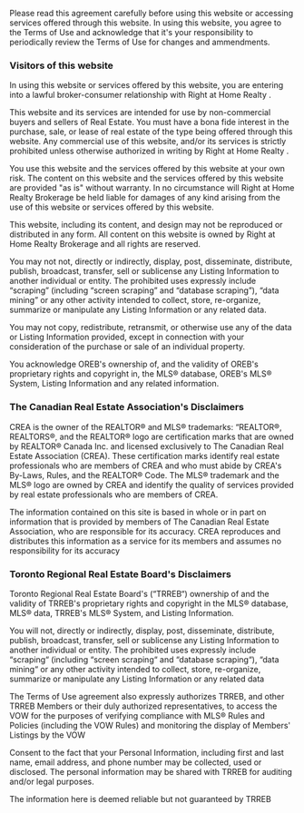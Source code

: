 
Please read this agreement carefully before using this website or
accessing services offered through this website. In using this website,
you agree to the Terms of Use and acknowledge that it&apos;s your
responsibility to periodically review the Terms of Use for changes and
ammendments.

### Visitors of this website

In using this website or services offered by this website, you are
entering into a lawful broker-consumer relationship with Right at Home
Realty .

This website and its services are intended for use by non-commercial
buyers and sellers of Real Estate. You must have a bona fide interest in
the purchase, sale, or lease of real estate of the type being offered
through this website. Any commercial use of this website, and/or its
services is strictly prohibited unless otherwise authorized in writing
by Right at Home Realty .

You use this website and the services offered by this website at your
own risk. The content on this website and the services offered by this
website are provided &quot;as is&quot; without warranty. In no
circumstance will Right at Home Realty Brokerage be held liable for
damages of any kind arising from the use of this website or services
offered by this website.

This website, including its content, and design may not be reproduced or
distributed in any form. All content on this website is owned by Right
at Home Realty Brokerage and all rights are reserved.

You may not not, directly or indirectly, display, post, disseminate,
distribute, publish, broadcast, transfer, sell or sublicense any Listing
Information to another individual or entity. The prohibited uses
expressly include “scraping” (including “screen scraping” and “database
scraping”), “data mining” or any other activity intended to collect,
store, re-organize, summarize or manipulate any Listing Information or
any related data.

You may not copy, redistribute, retransmit, or otherwise use any of the
data or Listing Information provided, except in connection with your
consideration of the purchase or sale of an individual property.

You acknowledge OREB&apos;s ownership of, and the validity of
OREB&apos;s proprietary rights and copyright in, the MLS® database,
OREB&apos;s MLS® System, Listing Information and any related
information.

### The Canadian Real Estate Association&apos;s Disclaimers

CREA is the owner of the REALTOR® and MLS® trademarks: “REALTOR®,
REALTORS®, and the REALTOR® logo are certification marks that are
owned by REALTOR® Canada Inc. and licensed exclusively to The Canadian
Real Estate Association (CREA). These certification marks identify real
estate professionals who are members of CREA and who must abide by
CREA&apos;s By-Laws, Rules, and the REALTOR® Code. The MLS® trademark
and the MLS® logo are owned by CREA and identify the quality of
services provided by real estate professionals who are members of CREA.

The information contained on this site is based in whole or in part on
information that is provided by members of The Canadian Real Estate
Association, who are responsible for its accuracy. CREA reproduces and
distributes this information as a service for its members and assumes no
responsibility for its accuracy

### Toronto Regional Real Estate Board&apos;s Disclaimers

Toronto Regional Real Estate Board&apos;s (“TRREB“) ownership of and the
validity of TRREB&apos;s proprietary rights and copyright in the MLS®
database, MLS® data, TRREB&apos;s MLS® System, and Listing
Information.

You will not, directly or indirectly, display, post, disseminate,
distribute, publish, broadcast, transfer, sell or sublicense any Listing
Information to another individual or entity. The prohibited uses
expressly include “scraping“ (including “screen scraping“ and “database
scraping“), “data mining“ or any other activity intended to collect,
store, re-organize, summarize or manipulate any Listing Information or
any related data

The Terms of Use agreement also expressly authorizes TRREB, and other
TRREB Members or their duly authorized representatives, to access the
VOW for the purposes of verifying compliance with MLS® Rules and
Policies (including the VOW Rules) and monitoring the display of
Members&apos; Listings by the VOW

Consent to the fact that your Personal Information, including first and
last name, email address, and phone number may be collected, used or
disclosed. The personal information may be shared with TRREB for
auditing and/or legal purposes.

The information here is deemed reliable but not guaranteed by TRREB